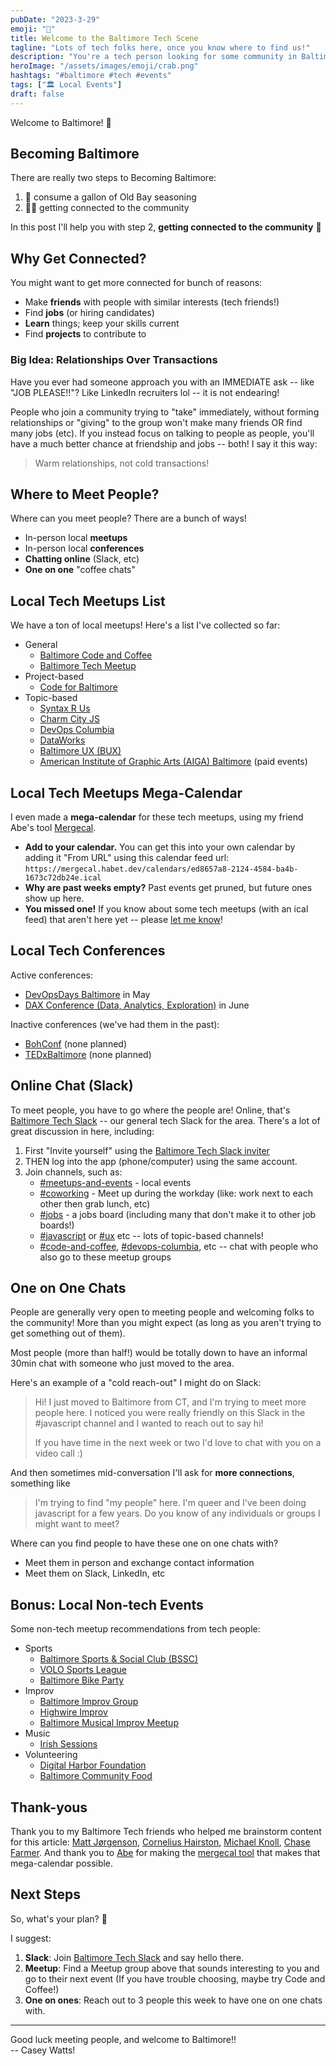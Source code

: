 ```yaml
---
pubDate: "2023-3-29"
emoji: "🦀"
title: Welcome to the Baltimore Tech Scene
tagline: "Lots of tech folks here, once you know where to find us!"
description: "You're a tech person looking for some community in Baltimore? Come out and join us! I'm always telling people these ~10 things about the Baltimore Tech scene: Slack, meetups, my MEGA calendar of events, conferences and more."
heroImage: "/assets/images/emoji/crab.png"
hashtags: "#baltimore #tech #events"
tags: ["🏛️ Local Events"]
draft: false
---
```



Welcome to Baltimore! 🎉

## Becoming Baltimore

There are really two steps to Becoming Baltimore:

1. 🦀 consume a gallon of Old Bay seasoning
2. 👋🏻 getting connected to the community

In this post I'll help you with step 2, **getting connected to the community** 🙂

## Why Get Connected?

You might want to get more connected for bunch of reasons:

- Make **friends** with people with similar interests (tech friends!)
- Find **jobs** (or hiring candidates)
- **Learn** things; keep your skills current
- Find **projects** to contribute to

### Big Idea: Relationships Over Transactions

Have you ever had someone approach you with an IMMEDIATE ask -- like "JOB PLEASE!!"? Like LinkedIn recruiters lol -- it is not endearing!

People who join a community trying to "take" immediately, without forming relationships or "giving" to the group won't make many friends OR find many jobs (etc). If you instead focus on talking to people as people, you'll have a much better chance at friendship and jobs -- both! I say it this way:

> Warm relationships, not cold transactions!

## Where to Meet People?

Where can you meet people? There are a bunch of ways!

- In-person local **meetups**
- In-person local **conferences**
- **Chatting online** (Slack, etc)
- **One on one** "coffee chats"

## Local Tech Meetups List

We have a ton of local meetups! Here's a list I've collected so far:

- General
  - [Baltimore Code and Coffee](https://www.meetup.com/baltimore-code-and-coffee/)
  - [Baltimore Tech Meetup](https://www.meetup.com/Baltimore-Tech/)
- Project-based
  - [Code for Baltimore](https://www.meetup.com/code-for-baltimore/)
- Topic-based
  - [Syntax R Us](https://www.meetup.com/syntax-r-us/)
  - [Charm City JS](https://www.meetup.com/charmcityjs/)
  - [DevOps Columbia](https://www.meetup.com/devops-columbia/)
  - [DataWorks](https://www.meetup.com/dataworks)
  - [Baltimore UX (BUX)](https://www.meetup.com/baltimore-ux-meetup/)
  - [American Institute of Graphic Arts (AIGA) Baltimore](https://baltimore.aiga.org/) (paid events)

## Local Tech Meetups Mega-Calendar

I even made a **mega-calendar** for these tech meetups, using my friend Abe's tool [Mergecal](https://mergecal.habet.dev/).

- **Add to your calendar.** You can get this into your own calendar by adding it "From URL" using this calendar feed url: `https://mergecal.habet.dev/calendars/ed8657a8-2124-4584-ba4b-1673c72db24e.ical`
- **Why are past weeks empty?** Past events get pruned, but future ones show up here.
- **You missed one!** If you know about some tech meetups (with an ical feed) that aren't here yet -- please [let me know](/contact)!

<CalEmbed url="https://calendar.google.com/calendar/embed?src=hhod6jm2ajludlnfs113uubdokt2m4vm%40import.calendar.google.com&ctz=America%2FNew_York" />

## Local Tech Conferences

Active conferences:

- [DevOpsDays Baltimore](https://devopsdays.org/events/2023-baltimore/welcome/) in May
- [DAX Conference (Data, Analytics, Exploration)](https://daxconf.org/) in June

Inactive conferences (we've had them in the past):

- [BohConf](http://bohconf.com/) (none planned)
- [TEDxBaltimore](https://www.ted.com/tedx/events/15788) (none planned)

## Online Chat (Slack)

To meet people, you have to go where the people are! Online, that's [Baltimore Tech Slack](http://baltimoretechslack.com/) -- our general tech Slack for the area. There's a lot of great discussion in here, including:

1. First "Invite yourself" using the [Baltimore Tech Slack inviter](http://baltimoretechslack.com/)
2. THEN log into the app (phone/computer) using the same account.
3. Join channels, such as:
   - <u>#meetups-and-events</u> - local events
   - <u>#coworking</u> - Meet up during the workday (like: work next to each other then grab lunch, etc)
   - <u>#jobs</u> - a jobs board (including many that don't make it to other job boards!)
   - <u>#javascript</u> or <u>#ux</u> etc -- lots of topic-based channels!
   - <u>#code-and-coffee</u>, <u>#devops-columbia</u>, etc -- chat with people who also go to these meetup groups

## One on One Chats

People are generally very open to meeting people and welcoming folks to the community! More than you might expect (as long as you aren't trying to get something out of them).

Most people (more than half!) would be totally down to have an informal 30min chat with someone who just moved to the area.

Here's an example of a "cold reach-out" I might do on Slack:

> Hi! I just moved to Baltimore from CT, and I'm trying to meet more people here. I noticed you were really friendly on this Slack in the #javascript channel and I wanted to reach out to say hi!
>
> If you have time in the next week or two I'd love to chat with you on a video call :)

And then sometimes mid-conversation I'll ask for **more connections**, something like

> I'm trying to find "my people" here. I'm queer and I've been doing javascript for a few years. Do you know of any individuals or groups I might want to meet?

Where can you find people to have these one on one chats with?

- Meet them in person and exchange contact information
- Meet them on Slack, LinkedIn, etc

## Bonus: Local Non-tech Events

Some non-tech meetup recommendations from tech people:

- Sports
  - [Baltimore Sports & Social Club (BSSC)](https://baltssc.leagueapps.com/)
  - [VOLO Sports League](https://www.volosports.com/baltimore/)
  - [Baltimore Bike Party](https://linktr.ee/Bikeparty)
- Improv
  - [Baltimore Improv Group](https://www.bigimprov.org/)
  - [Highwire Improv](https://highwireimprov.com/)
  - [Baltimore Musical Improv Meetup](https://www.meetup.com/baltimoremusicalimprov/)
- Music
  - [Irish Sessions](https://thesession.org/sessions/search?day=&q=Baltimore%2C+MD)
- Volunteering
  - [Digital Harbor Foundation](https://digitalharbor.org/)
  - [Baltimore Community Food](https://www.anendtoignorance.com/)

## Thank-yous

Thank you to my Baltimore Tech friends who helped me brainstorm content for this article: [Matt Jørgenson](https://www.linkedin.com/in/mjorgenson0/), [Cornelius Hairston](https://www.linkedin.com/in/corneliushairston/), [Michael Knoll](https://www.linkedin.com/in/mike-knoll-5649406/), [Chase Farmer](https://www.linkedin.com/in/chase-farmer-236b82115/). And thank you to [Abe](https://www.linkedin.com/in/abe101/) for making the [mergecal tool](https://mergecal.habet.dev/) that makes that mega-calendar possible.

## Next Steps

So, what's your plan? 🙂

I suggest:

1. **Slack**: Join [Baltimore Tech Slack](https://www.baltimoretechslack.com) and say hello there.
2. **Meetup**: Find a Meetup group above that sounds interesting to you and go to their next event (If you have trouble choosing, maybe try Code and Coffee!)
3. **One on ones**: Reach out to 3 people this week to have one on one chats with.

---

<div class="text-right">
  <div>Good luck meeting people, and welcome to Baltimore!!</div>
  <div>-- Casey Watts!</div>
</div>
